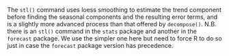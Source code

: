 The `stl()` command uses loess smoothing to estimate the
trend component before finding the seasonal components and the resulting
error terms, and is a slightly more advanced process than that offered
by `decompose()`. N.B. there is an `stl()` command in
the `stats` package and another in the `forecast` package. We use the simpler one here but need to force R to do so just
in case the `forecast` package version has precedence. 

